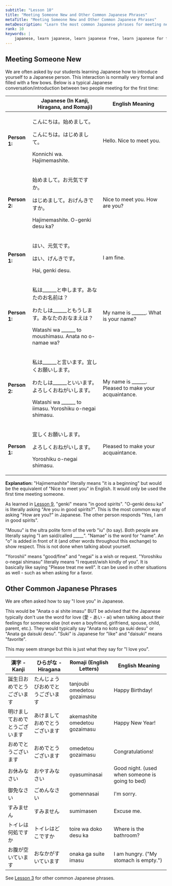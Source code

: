 ```yaml
---
subtitle: "Lesson 10"
title: "Meeting Someone New and Other Common Japanese Phrases"
metaTitle: "Meeting Someone New and Other Common Japanese Phrases"
metaDescription: "Learn the most common Japanese phrases for meeting new people, and understand what the word 'hajimemashite' means + how to use it."
rank: 10
keywords: |
    japanese, learn japanese, learn japanese free, learn japanese for free, learning japanese, learning japanese language, japanese learn, japanese learning, japanese language, japanese language learning, learn japanese language, japanese lesson, japanese lessons, free japanese lessons, online japanese, japanese online, learn japanese online, learn japanese online free, learning japanese online, online japanese lesson, online japanese lessons, japanese tutorial, japanese course, japanese language course, language course, japanese alphabet, japanese alphabets, japanese letters, japanese hiragana, hiragana alphabet, hiragana, japanese katakana, katakana alphabet, katakana, japanese kanji, kanji, speak japanese, learn to speak japanese, how to speak japanese, how to learn japanese, learn how to speak japanese, how to speak read and write japanese, learn how to speak read and write japanese, learn japanese with free japanese lessons, learn japanese with freejapaneselessons.com, what is my name in japanese, japanese words, basic japanese words, japan language, japan alphabet, hiragana chart, katakana chart, japanese characters, names in japanese, hiragana sentence, learn hiragana, japanese classes, japanese alphabet with english letters, japanese beginner, introducing yourself in japanese, common japanese words, hiragana characters, katakana characters
---
```


## Meeting Someone New

We are often asked by our students learning Japanese how to introduce yourself to a Japanese person. This interaction is normally very formal and filled with a few bows. Below is a typical Japanese conversation/introduction between two people meeting for the first time:

<table>
<thead>
<tr>
<th></th>
<th>Japanese (In Kanji, Hiragana, and Romaji)</th>
<th>English Meaning</th>
</tr>
</thead>
<tbody>
<tr>
<td>
<b>Person 1:</b>
</td>
<td>

こんにちは。始めまして。
 
こんにちは。はじめまして。
 
Konnichi wa. Hajimemashite.

</td>
<td>
Hello.  Nice to meet you.
</td>
</tr>
<tr>
<td>
<b>Person 2:</b>
</td>
<td>

始めまして。お元気ですか。
 
はじめまして。おげんきですか。
 
Hajimemashite. O-genki desu ka?

</td>
<td>
Nice to meet you. How are you?
</td>
</tr>
<tr>
<td>
<b>Person 1:</b>
</td>
<td>

はい、元気です。
 
はい、げんきです。
 
Hai, genki desu.

</td>
<td>
I am fine.
</td>
</tr>
<tr>
<td>
<b>Person 1:</b>
</td>
<td>

私は______と申します。あなたのお名前は？
 
わたしは______ともうします。あなたのおなまえは？
 
Watashi wa ______ to moushimasu.  Anata no o-namae wa?

</td>
<td>
My name is ______. What is your name?
</td>
</tr>
<tr>
<td>
<b>Person 2:</b>
</td>
<td>

私は______と言います。宜しくお願いします。
 
わたしは______といいます。よろしくおねがいします。
 
Watashi wa ______ to iimasu. Yoroshiku o-negai shimasu.

</td>
<td>
My name is ______. Pleased to make your acquaintance.
</td>
</tr>
<tr>
<td>
<b>Person 1:</b>
</td>
<td>

宜しくお願いします。
 
よろしくおねがいします。
 
Yoroshiku o-negai shimasu.

</td>
<td>
Pleased to make your acquaintance.
</td>
</tr>
</tbody>
</table>

**Explanation:** "Hajimemashite" literally means "it is a beginning" but would be the equivalent of "Nice to meet you" in English. It would only be used the first time meeting someone. 

As learned in [Lesson 9](/adjectives-adverbs/), "genki" means "in good spirits". "O-genki desu ka" is literally asking "Are you in good spirits?". This is the most common way of asking "How are you?" in Japanese. The other person responds "Yes, I am in good spirits". 

"Mousu" is the ultra polite form of the verb "iu" (to say). Both people are literally saying "I am said/called _____". "Namae" is the word for "name". An "o" is added in front of it (and other words throughout this exchange) to show respect. This is not done when talking about yourself. 

"Yoroshii" means "good/fine" and "negai" is a wish or request. "Yoroshiku o-negai shimasu" literally means "I request/wish kindly of you". It is basically like saying "Please treat me well". It can be used in other situations as well - such as when asking for a favor.

## Other Common Japanese Phrases

We are often asked how to say "I love you" in Japanese. 

This would be "Anata o ai shite imasu" BUT be advised that the Japanese typically don't use the word for love (愛 - あい - ai) when talking about their feelings for someone else (not even a boyfriend, girlfriend, spouse, child, parent, etc.). They would typically say "Anata no koto ga suki desu" or "Anata ga daisuki desu". "Suki" is Japanese for "like" and "daisuki" means "favorite". 

This may seem strange but this is just what they say for "I love you".

<table>
<thead>
<tr>
<th>漢字 - Kanji</th>
<th>ひらがな - Hiragana</th>
<th>Romaji (English Letters)</th>
<th>English Meaning</th>
</tr>
</thead>
<tbody>
<tr>
<td>誕生日おめでとうございます</td>
<td>たんじょうびおめでとうございます</td>
<td>tanjoubi omedetou gozaimasu</td>
<td>Happy Birthday!</td>
</tr>
<tr>
<td>明けましておめでとうございます</td>
<td>あけましておめでとうございます</td>
<td>akemashite omedetou gozaimasu</td>
<td>Happy New Year!</td>
</tr>
<tr>
<td>おめでとうございます</td>
<td>おめでとうございます</td>
<td>omedetou gozaimasu</td>
<td>Congratulations!</td>
</tr>
<tr>
<td>お休みなさい</td>
<td>おやすみなさい</td>
<td>oyasuminasai</td>
<td>Good night. (used when someone is going to bed)</td>
</tr>
<tr>
<td>御免なさい</td>
<td>ごめんなさい</td>
<td>gomennasai</td>
<td>I'm sorry.</td>
</tr>
<tr>
<td>すみません</td>
<td>すみません</td>
<td>sumimasen</td>
<td>Excuse me.</td>
</tr>
<tr>
<td>トイレは何処ですか</td>
<td>トイレはどこですか</td>
<td>toire wa doko desu ka</td>
<td>Where is the bathroom?</td>
</tr>
<tr>
<td>お腹が空いています</td>
<td>おなかがすいています</td>
<td>onaka ga suite imasu</td>
<td>I am hungry. ("My stomach is empty.")</td>
</tr>
</tbody>
</table>

See [Lesson 3](/basic-vocabulary-phrases/) for other common Japanese phrases.